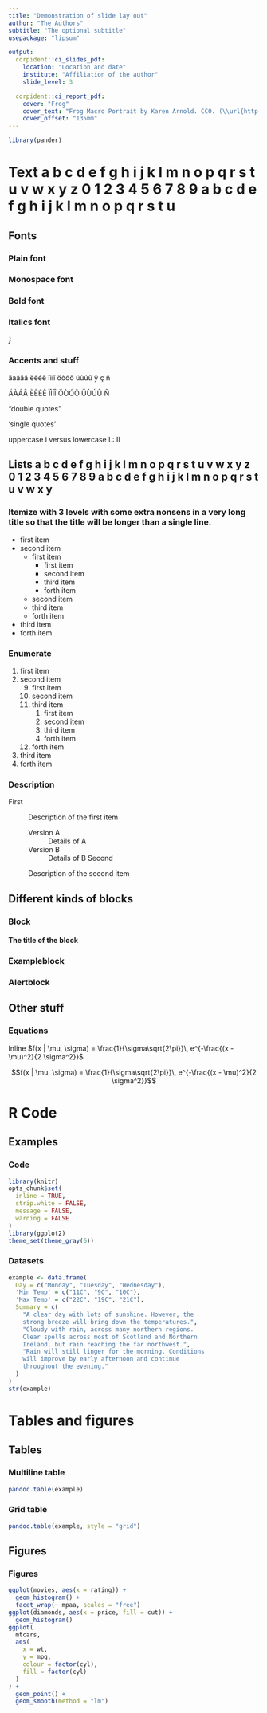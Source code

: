 ```yaml
---
title: "Demonstration of slide lay out"
author: "The Authors"
subtitle: "The optional subtitle"
usepackage: "lipsum"

output: 
  corpident::ci_slides_pdf:
    location: "Location and date"
    institute: "Affiliation of the author"
    slide_level: 3

  corpident::ci_report_pdf:
    cover: "Frog"
    cover_text: "Frog Macro Portrait by Karen Arnold. CC0. (\\url{http://www.publicdomainpictures.net/browse-author.php?a=32495})"
    cover_offset: "135mm"
---
```


```r
library(pander)
```


# Text a b c d e f g h i j k l m n o p q r s t u v w x y z 0 1 2 3 4 5 6 7 8 9 a b c d e f g h i j k l m n o p q r s t u

## Fonts

### Plain font

\lipsum[1] 

### Monospace font
  
\texttt{\lipsum[2-3]}

### Bold font
  
**\lipsum[4-6]**

### Italics font

_\lipsum[7-9]}_

### Accents and stuff
  
äàáâã ëèéê ïìíî öòóô üùúû ÿ ç ñ 
  
ÄÀÁÂ ËÈÉÊ ÏÌÍÎ ÖÒÓÔ ÜÙÚÛ Ñ
  
"double quotes"

'single quotes'

uppercase i versus lowercase L: Il



















## Lists a b c d e f g h i j k l m n o p q r s t u v w x y z 0 1 2 3 4 5 6 7 8 9 a b c d e f g h i j k l m n o p q r s t u v w x y

### Itemize with 3 levels with some extra nonsens in a very long title so that the title will be longer than a single line.

- first item
- second item
    - first item
        - first item
        - second item
        - third item
        - forth item
    - second item
    - third item
    - forth item
- third item
- forth item

### Enumerate

1. first item
1. second item
    9. first item
    1. second item
    1. third item
        1. first item
        1. second item
        1. third item
        1. forth item
    1. forth item
1. third item
1. forth item

### Description

First
  ~ Description of the first item
  
    Version A
      ~ Details of A
      
    Version B
      ~ Details of B
Second
  ~ Description of the second item






















## Different kinds of blocks

### Block

#### The title of the block

\lipsum[10-12]

### Exampleblock
  
\begin{exampleblock}{The title of an example block}
  \lipsum[13-14]
\end{exampleblock}

### Alertblock

\begin{alertblock}{The title of an alert block}
\lipsum[15-16]
\end{alertblock}

## Other stuff

### Equations

Inline $f(x | \mu, \sigma) = \frac{1}{\sigma\sqrt{2\pi}}\, e^{-\frac{(x - \mu)^2}{2 \sigma^2}}$


$$f(x | \mu, \sigma) = \frac{1}{\sigma\sqrt{2\pi}}\, e^{-\frac{(x - \mu)^2}{2 \sigma^2}}$$












# R Code

## Examples

### Code

```r
library(knitr)
opts_chunk$set(
  inline = TRUE,
  strip.white = FALSE,
  message = FALSE,
  warning = FALSE
)
library(ggplot2)
theme_set(theme_gray(6))
```

### Datasets

```r
example <- data.frame(
  Day = c("Monday", "Tuesday", "Wednesday"),
  'Min Temp' = c("11C", "9C", "10C"),
  'Max Temp' = c("22C", "19C", "21C"),
  Summary = c(
    "A clear day with lots of sunshine. However, the 
    strong breeze will bring down the temperatures.", 
    "Cloudy with rain, across many northern regions. 
    Clear spells across most of Scotland and Northern 
    Ireland, but rain reaching the far northwest.", 
    "Rain will still linger for the morning. Conditions 
    will improve by early afternoon and continue 
    throughout the evening."
  )
)
str(example)
```

# Tables and figures

## Tables

### Multiline table

```r
pandoc.table(example)
```

### Grid table

```r
pandoc.table(example, style = "grid")
```

## Figures

### Figures {.allowframebreaks}

```r
ggplot(movies, aes(x = rating)) + 
  geom_histogram() + 
  facet_wrap(~ mpaa, scales = "free")
ggplot(diamonds, aes(x = price, fill = cut)) + 
  geom_histogram()
ggplot(
  mtcars, 
  aes(
    x = wt, 
    y = mpg, 
    colour = factor(cyl), 
    fill = factor(cyl)
  )
) + 
  geom_point() + 
  geom_smooth(method = "lm")
```

